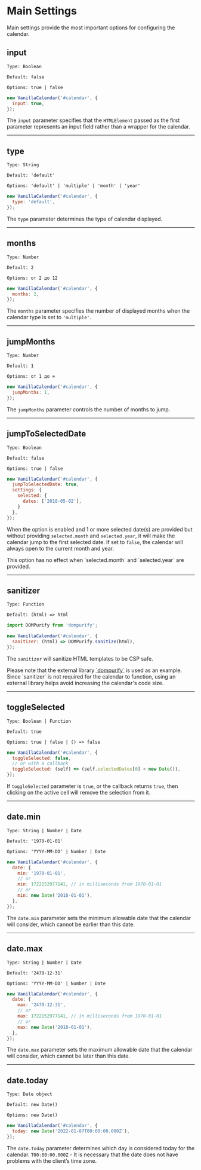 # Main Settings

Main settings provide the most important options for configuring the calendar.

## input

`Type: Boolean`

`Default: false`

`Options: true | false`

```js
new VanillaCalendar('#calendar', {
  input: true,
});
```

The `input` parameter specifies that the `HTMLElement` passed as the first parameter represents an input field rather than a wrapper for the calendar.

- - -

## type

`Type: String`

`Default: 'default'`

`Options: 'default' | 'multiple' | 'month' | 'year'`

```js
new VanillaCalendar('#calendar', {
  type: 'default',
});
```

The `type` parameter determines the type of calendar displayed.

- - -

## months

`Type: Number`

`Default: 2`

`Options: от 2 до 12`

```js
new VanillaCalendar('#calendar', {
  months: 2,
});
```

The `months` parameter specifies the number of displayed months when the calendar type is set to `'multiple'`.

- - -

## jumpMonths

`Type: Number`

`Default: 1`

`Options: от 1 до ∞`

```js
new VanillaCalendar('#calendar', {
  jumpMonths: 1,
});
```

The `jumpMonths` parameter controls the number of months to jump.

- - -

## jumpToSelectedDate

`Type: Boolean`

`Default: false`

`Options: true | false`

```js
new VanillaCalendar('#calendar', {
  jumpToSelectedDate: true,
  settings: {
    selected: {
      dates: ['2018-05-02'],
    }
  },
});
```

When the option is enabled and 1 or more selected date(s) are provided but without providing `selected.month` and `selected.year`, it will make the calendar jump to the first selected date. If set to `false`, the calendar will always open to the current month and year.

<Info>
  This option has no effect when `selected.month` and `selected.year` are provided.
</Info>

- - -

## sanitizer

`Type: Function`

`Default: (html) => html`

```js
import DOMPurify from 'dompurify';

new VanillaCalendar('#calendar', {
  sanitizer: (html) => DOMPurify.sanitize(html),
});
```

The `sanitizer` will sanitize HTML templates to be CSP safe.

<Info>
  Please note that the external library <a href="https://www.npmjs.com/package/dompurify" target="_blank" rel="nofollow noreferrer">`dompurify`</a> is used as an example. Since `sanitizer` is not required for the calendar to function, using an external library helps avoid increasing the calendar's code size.
</Info>

- - -

## toggleSelected

`Type: Boolean | Function`

`Default: true`

`Options: true | false | () => false`

```js
new VanillaCalendar('#calendar', {
  toggleSelected: false,
  // or with a callback
  toggleSelected: (self) => (self.selectedDates[0] < new Date()),
});
```

If `toggleSelected` parameter is `true`, or the callback returns `true`, then clicking on the active cell will remove the selection from it.

- - -

## date.min

`Type: String | Number | Date`

`Default: '1970-01-01'`

`Options: 'YYYY-MM-DD' | Number | Date`

```js
new VanillaCalendar('#calendar', {
  date: {
    min: '1970-01-01',
    // or
    min: 1722152977141, // in milliseconds from 1970-01-01
    // or
    min: new Date('2018-01-01'),
  },
});
```

The `date.min` parameter sets the minimum allowable date that the calendar will consider, which cannot be earlier than this date.

- - -

## date.max

`Type: String | Number | Date`

`Default: '2470-12-31'`

`Options: 'YYYY-MM-DD' | Number | Date`

```js
new VanillaCalendar('#calendar', {
  date: {
    max: '2470-12-31',
    // or
    max: 1722152977141, // in milliseconds from 1970-01-01
    // or
    max: new Date('2018-01-01'),
  },
});
```

The `date.max` parameter sets the maximum allowable date that the calendar will consider, which cannot be later than this date.

- - -

## date.today

`Type: Date object`

`Default: new Date()`

`Options: new Date()`

```js
new VanillaCalendar('#calendar', {
  today: new Date('2022-01-07T00:00:00.000Z'),
});
```

The `date.today` parameter determines which day is considered today for the calendar.
`T00:00:00.000Z` - It is necessary that the date does not have problems with the client’s time zone.
